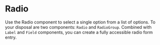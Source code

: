 
# Radio

Use the Radio component to select a single option from a list of options.
To your disposal are two components: `Radio` and `RadioGroup`. Combined with `Label` and `Field` components, you can create a fully accessible radio form entry.

<br />
<RadioGroupPlayground />
